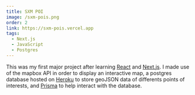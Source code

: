 ```yaml
---
title: SXM POI
image: /sxm-pois.png
order: 2
link: https://sxm-pois.vercel.app
tags:
  - Next.js
  - JavaScript
  - Postgres
---
```


This was my first major project after learning [React](https://reactjs.org) and [Next.js](https://nextjs.org). I made use of the mapbox API in order to display an interactive map, a postgres database hosted on [Heroku](https://www.heroku.com) to store geoJSON data of differents points of interests, and [Prisma](https://www.prisma.io) to help interact with the database.
